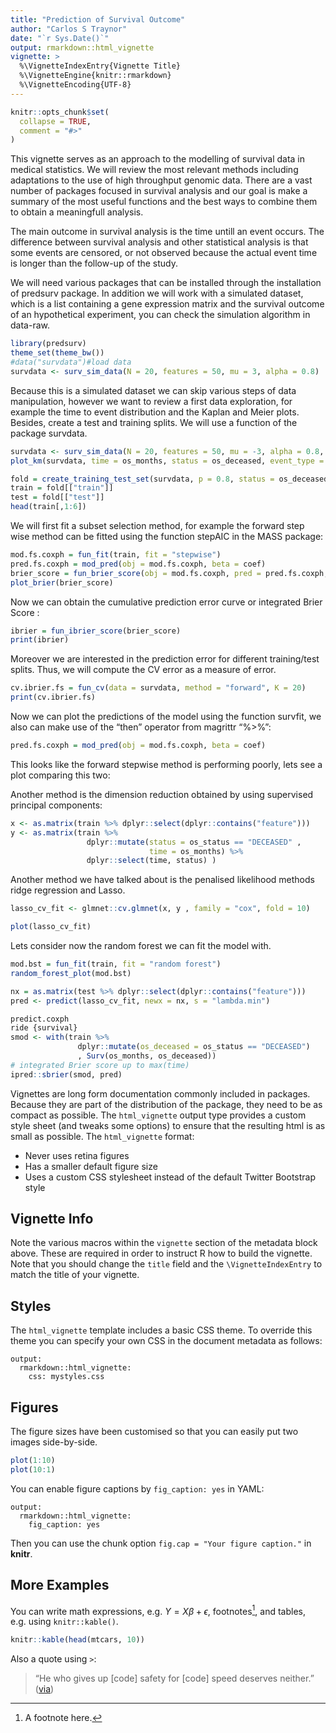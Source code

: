 ```yaml
---
title: "Prediction of Survival Outcome"
author: "Carlos S Traynor"
date: "`r Sys.Date()`"
output: rmarkdown::html_vignette
vignette: >
  %\VignetteIndexEntry{Vignette Title}
  %\VignetteEngine{knitr::rmarkdown}
  %\VignetteEncoding{UTF-8}
---
```


```r
knitr::opts_chunk$set(
  collapse = TRUE,
  comment = "#>"
)
```

This vignette serves as an approach to the modelling of survival data in medical statistics. We will review the most relevant methods including adaptations to the use of high throughput genomic data. There are a vast number of packages focused in survival analysis and our goal is make a summary of the most useful functions and the best ways to combine them to obtain a meaningfull analysis.  

The main outcome in survival analysis is the time untill an event occurs. The difference between survival analysis and other statistical analysis is that some events are censored, or not observed because the actual event time is longer than the follow-up of the study.

We will need various packages that can be installed through the installation of predsurv package. In addition we will work with a simulated dataset,  which is a list containing a gene expression matrix and the survival outcome of an hypothetical experiment, you can check the simulation algorithm in data-raw.
```r
library(predsurv)
theme_set(theme_bw())
#data("survdata")#load data
survdata <- surv_sim_data(N = 20, features = 50, mu = 3, alpha = 0.8)
```
Because this is a  simulated dataset we can skip various steps of data manipulation, however we want to review a first data exploration, for example the time to event distribution and the Kaplan and Meier plots. Besides, create a test and training splits. We will use a function of the package survdata.


```r
survdata <- surv_sim_data(N = 20, features = 50, mu = -3, alpha = 0.8, cens_rate = 1/10)
plot_km(survdata, time = os_months, status = os_deceased, event_type = 1)
```

```r
fold = create_training_test_set(survdata, p = 0.8, status = os_deceased)
train = fold[["train"]]
test = fold[["test"]]
head(train[,1:6])
```

We will first fit a subset selection method, for example the forward step wise method can be fitted using the function stepAIC in the MASS package:
```r
mod.fs.coxph = fun_fit(train, fit = "stepwise")
pred.fs.coxph = mod_pred(obj = mod.fs.coxph, beta = coef)
brier_score = fun_brier_score(obj = mod.fs.coxph, pred = pred.fs.coxph, data = test , beta = coef)
plot_brier(brier_score)
```

Now we can obtain the cumulative prediction error curve or integrated Brier Score :
```r
ibrier = fun_ibrier_score(brier_score)
print(ibrier)
```
Moreover we are interested in the prediction error for different training/test splits. Thus, we will compute the CV error as a measure of error.
```r
cv.ibrier.fs = fun_cv(data = survdata, method = "forward", K = 20) 
print(cv.ibrier.fs)
```

Now we can plot the predictions of the model using the function survfit, we also can make use of the "then" operator from magrittr "%>%":
```r
pred.fs.coxph = mod_pred(obj = mod.fs.coxph, beta = coef)
```

This looks like the forward stepwise method is performing poorly, lets see a plot comparing this two:



Another method is the dimension reduction obtained by using supervised principal components:

```r

x <- as.matrix(train %>% dplyr::select(dplyr::contains("feature")))
y <- as.matrix(train %>% 
                 dplyr::mutate(status = os_status == "DECEASED" ,
                               time = os_months) %>%
                 dplyr::select(time, status) )
```

Another method we have talked about is the penalised likelihood methods ridge regression and Lasso.

```r
lasso_cv_fit <- glmnet::cv.glmnet(x, y , family = "cox", fold = 10)
```

```r
plot(lasso_cv_fit)
```



Lets consider now the random forest we can fit the model with.
```r
mod.bst = fun_fit(train, fit = "random forest")
random_forest_plot(mod.bst)
```



```r
nx = as.matrix(test %>% dplyr::select(dplyr::contains("feature")))
pred <- predict(lasso_cv_fit, newx = nx, s = "lambda.min")
```

```r
predict.coxph
ride {survival}
smod <- with(train %>%
               dplyr::mutate(os_deceased = os_status == "DECEASED")
               , Surv(os_months, os_deceased))
# integrated Brier score up to max(time)
ipred::sbrier(smod, pred)
```


Vignettes are long form documentation commonly included in packages. Because they are part of the distribution of the package, they need to be as compact as possible. The `html_vignette` output type provides a custom style sheet (and tweaks some options) to ensure that the resulting html is as small as possible. The `html_vignette` format:

- Never uses retina figures
- Has a smaller default figure size
- Uses a custom CSS stylesheet instead of the default Twitter Bootstrap style

## Vignette Info

Note the various macros within the `vignette` section of the metadata block above. These are required in order to instruct R how to build the vignette. Note that you should change the `title` field and the `\VignetteIndexEntry` to match the title of your vignette.

## Styles

The `html_vignette` template includes a basic CSS theme. To override this theme you can specify your own CSS in the document metadata as follows:

    output: 
      rmarkdown::html_vignette:
        css: mystyles.css

## Figures

The figure sizes have been customised so that you can easily put two images side-by-side. 

```r
plot(1:10)
plot(10:1)
```

You can enable figure captions by `fig_caption: yes` in YAML:

    output:
      rmarkdown::html_vignette:
        fig_caption: yes

Then you can use the chunk option `fig.cap = "Your figure caption."` in **knitr**.

## More Examples

You can write math expressions, e.g. $Y = X\beta + \epsilon$, footnotes^[A footnote here.], and tables, e.g. using `knitr::kable()`.

```r
knitr::kable(head(mtcars, 10))
```

Also a quote using `>`:

> "He who gives up [code] safety for [code] speed deserves neither."
([via](https://twitter.com/hadleywickham/status/504368538874703872))
